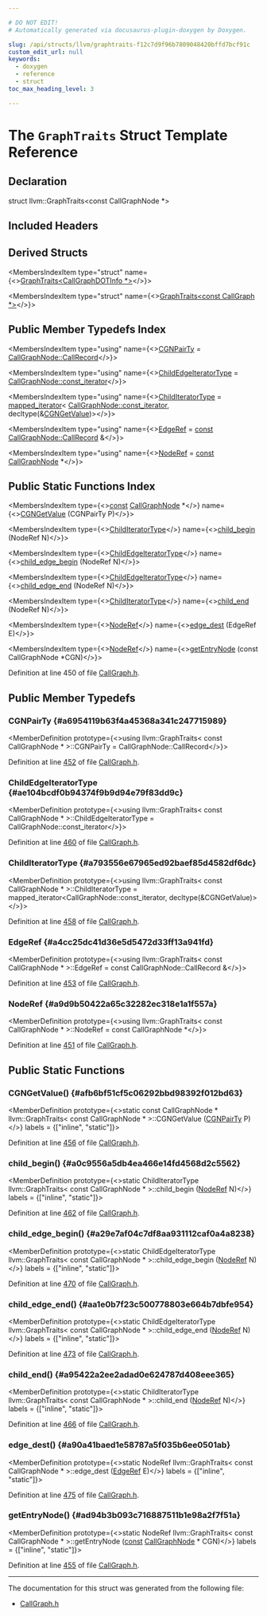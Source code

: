 ```yaml
---

# DO NOT EDIT!
# Automatically generated via docusaurus-plugin-doxygen by Doxygen.

slug: /api/structs/llvm/graphtraits-f12c7d9f96b7809048420bffd7bcf91c
custom_edit_url: null
keywords:
  - doxygen
  - reference
  - struct
toc_max_heading_level: 3

---
```





# The `GraphTraits` Struct Template Reference

<DoxygenPage pluginConfig={pluginConfig}>



## Declaration

<CodeBlock>struct llvm::GraphTraits&lt;const CallGraphNode &#42;&gt;</CodeBlock>

## Included Headers

<IncludesList>
<IncludesListItem
  filePath="llvm/Analysis/CallGraph.h"
  permalink="/docs/api/files/include/include/llvm/include/llvm/analysis/callgraph-h"
  isLocal="true" />
</IncludesList>

## Derived Structs

<MembersIndex>

<MembersIndexItem
  type="struct"
  name={<><a href="/docs/api/structs/llvm/graphtraits-02fb7f36a5622815e386262c1f910406">GraphTraits&lt;CallGraphDOTInfo &#42;&gt;</a></>}>
</MembersIndexItem>

<MembersIndexItem
  type="struct"
  name={<><a href="/docs/api/structs/llvm/graphtraits-621fe9cffc0d763fde38d15ddc38dc99">GraphTraits&lt;const CallGraph &#42;&gt;</a></>}>
</MembersIndexItem>

</MembersIndex>

## Public Member Typedefs Index

<MembersIndex>

<MembersIndexItem
  type="using"
  name={<><a href="#a6954119b63f4a45368a341c247715989">CGNPairTy</a> = <a href="/docs/api/classes/llvm/callgraphnode/#afe3782c535fa39673c4e160fcbdf1515">CallGraphNode::CallRecord</a></>}>
</MembersIndexItem>

<MembersIndexItem
  type="using"
  name={<><a href="#ae104bcdf0b94374f9b9d94e79f83dd9c">ChildEdgeIteratorType</a> = <a href="/docs/api/classes/llvm/callgraphnode/#a2efcd286336d8fc7014c5765f99a94af">CallGraphNode::const&#95;iterator</a></>}>
</MembersIndexItem>

<MembersIndexItem
  type="using"
  name={<><a href="#a793556e67965ed92baef85d4582df6dc">ChildIteratorType</a> = <a href="/docs/api/classes/llvm/mapped-iterator">mapped&#95;iterator</a>&lt; <a href="/docs/api/classes/llvm/callgraphnode/#a2efcd286336d8fc7014c5765f99a94af">CallGraphNode::const&#95;iterator</a>, decltype(&amp;<a href="#afb6bf51cf5c06292bbd98392f012bd63">CGNGetValue</a>)&gt;</>}>
</MembersIndexItem>

<MembersIndexItem
  type="using"
  name={<><a href="#a4cc25dc41d36e5d5472d33ff13a941fd">EdgeRef</a> = <a href="/docs/api/files/lib/lib/target/lib/target/aarch64/aarch64promoteconstant-cpp/#a90f8350fecae261c25be85d38b451bff">const</a> <a href="/docs/api/classes/llvm/callgraphnode/#afe3782c535fa39673c4e160fcbdf1515">CallGraphNode::CallRecord</a> &amp;</>}>
</MembersIndexItem>

<MembersIndexItem
  type="using"
  name={<><a href="#a9d9b50422a65c32282ec318e1a1f557a">NodeRef</a> = <a href="/docs/api/files/lib/lib/target/lib/target/aarch64/aarch64promoteconstant-cpp/#a90f8350fecae261c25be85d38b451bff">const</a> <a href="/docs/api/classes/llvm/callgraphnode">CallGraphNode</a> &#42;</>}>
</MembersIndexItem>

</MembersIndex>

## Public Static Functions Index

<MembersIndex>

<MembersIndexItem
  type={<><a href="/docs/api/files/lib/lib/target/lib/target/aarch64/aarch64promoteconstant-cpp/#a90f8350fecae261c25be85d38b451bff">const</a> <a href="/docs/api/classes/llvm/callgraphnode">CallGraphNode</a> &#42;</>}
  name={<><a href="#afb6bf51cf5c06292bbd98392f012bd63">CGNGetValue</a> (CGNPairTy P)</>}>
</MembersIndexItem>

<MembersIndexItem
  type={<><a href="#a793556e67965ed92baef85d4582df6dc">ChildIteratorType</a></>}
  name={<><a href="#a0c9556a5db4ea466e14fd4568d2c5562">child&#95;begin</a> (NodeRef N)</>}>
</MembersIndexItem>

<MembersIndexItem
  type={<><a href="#ae104bcdf0b94374f9b9d94e79f83dd9c">ChildEdgeIteratorType</a></>}
  name={<><a href="#a29e7af04c7df8aa931112caf0a4a8238">child&#95;edge&#95;begin</a> (NodeRef N)</>}>
</MembersIndexItem>

<MembersIndexItem
  type={<><a href="#ae104bcdf0b94374f9b9d94e79f83dd9c">ChildEdgeIteratorType</a></>}
  name={<><a href="#aa1e0b7f23c500778803e664b7dbfe954">child&#95;edge&#95;end</a> (NodeRef N)</>}>
</MembersIndexItem>

<MembersIndexItem
  type={<><a href="#a793556e67965ed92baef85d4582df6dc">ChildIteratorType</a></>}
  name={<><a href="#a95422a2ee2adad0e624787d408eee365">child&#95;end</a> (NodeRef N)</>}>
</MembersIndexItem>

<MembersIndexItem
  type={<><a href="#a9d9b50422a65c32282ec318e1a1f557a">NodeRef</a></>}
  name={<><a href="#a90a41baed1e58787a5f035b6ee0501ab">edge&#95;dest</a> (EdgeRef E)</>}>
</MembersIndexItem>

<MembersIndexItem
  type={<><a href="#a9d9b50422a65c32282ec318e1a1f557a">NodeRef</a></>}
  name={<><a href="#ad94b3b093c716887511b1e98a2f7f51a">getEntryNode</a> (const CallGraphNode &#42;CGN)</>}>
</MembersIndexItem>

</MembersIndex>


Definition at line 450 of file <a href="/docs/api/files/include/include/llvm/include/llvm/analysis/callgraph-h">CallGraph.h</a>.

<SectionDefinition>

## Public Member Typedefs

### CGNPairTy {#a6954119b63f4a45368a341c247715989}

<MemberDefinition
  prototype={<>using llvm::GraphTraits&lt; const CallGraphNode &#42; &gt;::CGNPairTy =  CallGraphNode::CallRecord</>}>

Definition at line <a href="/docs/api/files/include/include/llvm/include/llvm/analysis/callgraph-h/#l00452">452</a> of file <a href="/docs/api/files/include/include/llvm/include/llvm/analysis/callgraph-h">CallGraph.h</a>.
</MemberDefinition>

### ChildEdgeIteratorType {#ae104bcdf0b94374f9b9d94e79f83dd9c}

<MemberDefinition
  prototype={<>using llvm::GraphTraits&lt; const CallGraphNode &#42; &gt;::ChildEdgeIteratorType =  CallGraphNode::const&#95;iterator</>}>

Definition at line <a href="/docs/api/files/include/include/llvm/include/llvm/analysis/callgraph-h/#l00460">460</a> of file <a href="/docs/api/files/include/include/llvm/include/llvm/analysis/callgraph-h">CallGraph.h</a>.
</MemberDefinition>

### ChildIteratorType {#a793556e67965ed92baef85d4582df6dc}

<MemberDefinition
  prototype={<>using llvm::GraphTraits&lt; const CallGraphNode &#42; &gt;::ChildIteratorType = 
      mapped&#95;iterator&lt;CallGraphNode::const&#95;iterator, decltype(&amp;CGNGetValue)&gt;</>}>

Definition at line <a href="/docs/api/files/include/include/llvm/include/llvm/analysis/callgraph-h/#l00458">458</a> of file <a href="/docs/api/files/include/include/llvm/include/llvm/analysis/callgraph-h">CallGraph.h</a>.
</MemberDefinition>

### EdgeRef {#a4cc25dc41d36e5d5472d33ff13a941fd}

<MemberDefinition
  prototype={<>using llvm::GraphTraits&lt; const CallGraphNode &#42; &gt;::EdgeRef =  const CallGraphNode::CallRecord &amp;</>}>

Definition at line <a href="/docs/api/files/include/include/llvm/include/llvm/analysis/callgraph-h/#l00453">453</a> of file <a href="/docs/api/files/include/include/llvm/include/llvm/analysis/callgraph-h">CallGraph.h</a>.
</MemberDefinition>

### NodeRef {#a9d9b50422a65c32282ec318e1a1f557a}

<MemberDefinition
  prototype={<>using llvm::GraphTraits&lt; const CallGraphNode &#42; &gt;::NodeRef =  const CallGraphNode &#42;</>}>

Definition at line <a href="/docs/api/files/include/include/llvm/include/llvm/analysis/callgraph-h/#l00451">451</a> of file <a href="/docs/api/files/include/include/llvm/include/llvm/analysis/callgraph-h">CallGraph.h</a>.
</MemberDefinition>

</SectionDefinition>

<SectionDefinition>

## Public Static Functions

### CGNGetValue() {#afb6bf51cf5c06292bbd98392f012bd63}

<MemberDefinition
  prototype={<>static const CallGraphNode &#42; llvm::GraphTraits&lt; const CallGraphNode &#42; &gt;::CGNGetValue (<a href="#a6954119b63f4a45368a341c247715989">CGNPairTy</a> P)</>}
  labels = {["inline", "static"]}>

Definition at line <a href="/docs/api/files/include/include/llvm/include/llvm/analysis/callgraph-h/#l00456">456</a> of file <a href="/docs/api/files/include/include/llvm/include/llvm/analysis/callgraph-h">CallGraph.h</a>.
</MemberDefinition>

### child&#95;begin() {#a0c9556a5db4ea466e14fd4568d2c5562}

<MemberDefinition
  prototype={<>static ChildIteratorType llvm::GraphTraits&lt; const CallGraphNode &#42; &gt;::child&#95;begin (<a href="#a9d9b50422a65c32282ec318e1a1f557a">NodeRef</a> N)</>}
  labels = {["inline", "static"]}>

Definition at line <a href="/docs/api/files/include/include/llvm/include/llvm/analysis/callgraph-h/#l00462">462</a> of file <a href="/docs/api/files/include/include/llvm/include/llvm/analysis/callgraph-h">CallGraph.h</a>.
</MemberDefinition>

### child&#95;edge&#95;begin() {#a29e7af04c7df8aa931112caf0a4a8238}

<MemberDefinition
  prototype={<>static ChildEdgeIteratorType llvm::GraphTraits&lt; const CallGraphNode &#42; &gt;::child&#95;edge&#95;begin (<a href="#a9d9b50422a65c32282ec318e1a1f557a">NodeRef</a> N)</>}
  labels = {["inline", "static"]}>

Definition at line <a href="/docs/api/files/include/include/llvm/include/llvm/analysis/callgraph-h/#l00470">470</a> of file <a href="/docs/api/files/include/include/llvm/include/llvm/analysis/callgraph-h">CallGraph.h</a>.
</MemberDefinition>

### child&#95;edge&#95;end() {#aa1e0b7f23c500778803e664b7dbfe954}

<MemberDefinition
  prototype={<>static ChildEdgeIteratorType llvm::GraphTraits&lt; const CallGraphNode &#42; &gt;::child&#95;edge&#95;end (<a href="#a9d9b50422a65c32282ec318e1a1f557a">NodeRef</a> N)</>}
  labels = {["inline", "static"]}>

Definition at line <a href="/docs/api/files/include/include/llvm/include/llvm/analysis/callgraph-h/#l00473">473</a> of file <a href="/docs/api/files/include/include/llvm/include/llvm/analysis/callgraph-h">CallGraph.h</a>.
</MemberDefinition>

### child&#95;end() {#a95422a2ee2adad0e624787d408eee365}

<MemberDefinition
  prototype={<>static ChildIteratorType llvm::GraphTraits&lt; const CallGraphNode &#42; &gt;::child&#95;end (<a href="#a9d9b50422a65c32282ec318e1a1f557a">NodeRef</a> N)</>}
  labels = {["inline", "static"]}>

Definition at line <a href="/docs/api/files/include/include/llvm/include/llvm/analysis/callgraph-h/#l00466">466</a> of file <a href="/docs/api/files/include/include/llvm/include/llvm/analysis/callgraph-h">CallGraph.h</a>.
</MemberDefinition>

### edge&#95;dest() {#a90a41baed1e58787a5f035b6ee0501ab}

<MemberDefinition
  prototype={<>static NodeRef llvm::GraphTraits&lt; const CallGraphNode &#42; &gt;::edge&#95;dest (<a href="#a4cc25dc41d36e5d5472d33ff13a941fd">EdgeRef</a> E)</>}
  labels = {["inline", "static"]}>

Definition at line <a href="/docs/api/files/include/include/llvm/include/llvm/analysis/callgraph-h/#l00475">475</a> of file <a href="/docs/api/files/include/include/llvm/include/llvm/analysis/callgraph-h">CallGraph.h</a>.
</MemberDefinition>

### getEntryNode() {#ad94b3b093c716887511b1e98a2f7f51a}

<MemberDefinition
  prototype={<>static NodeRef llvm::GraphTraits&lt; const CallGraphNode &#42; &gt;::getEntryNode (<a href="/docs/api/files/lib/lib/target/lib/target/aarch64/aarch64promoteconstant-cpp/#a90f8350fecae261c25be85d38b451bff">const</a> <a href="/docs/api/classes/llvm/callgraphnode">CallGraphNode</a> &#42; CGN)</>}
  labels = {["inline", "static"]}>

Definition at line <a href="/docs/api/files/include/include/llvm/include/llvm/analysis/callgraph-h/#l00455">455</a> of file <a href="/docs/api/files/include/include/llvm/include/llvm/analysis/callgraph-h">CallGraph.h</a>.
</MemberDefinition>

</SectionDefinition>

<hr/>

The documentation for this struct was generated from the following file:

<ul>
<li><a href="/docs/api/files/include/include/llvm/include/llvm/analysis/callgraph-h">CallGraph.h</a></li>
</ul>

</DoxygenPage>
